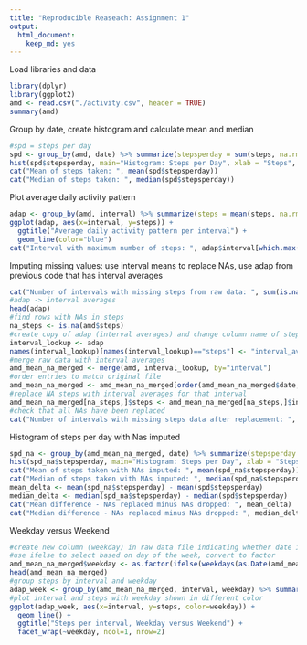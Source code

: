```yaml
---
title: "Reproducible Reaseach: Assignment 1"
output: 
  html_document: 
    keep_md: yes
---
```


Load libraries and data
```r
library(dplyr)
library(ggplot2)
amd <- read.csv("./activity.csv", header = TRUE)
summary(amd)
```

Group by date, create histogram and calculate mean and median
```r
#spd = steps per day
spd <- group_by(amd, date) %>% summarize(stepsperday = sum(steps, na.rm=TRUE)) 
hist(spd$stepsperday, main="Histogram: Steps per Day", xlab = "Steps", ylab = "Frequency", col = "blue")
cat("Mean of steps taken: ", mean(spd$stepsperday))
cat("Median of steps taken: ", median(spd$stepsperday))
```

Plot average daily activity pattern
```r
adap <- group_by(amd, interval) %>% summarize(steps = mean(steps, na.rm=TRUE)) 
ggplot(adap, aes(x=interval, y=steps)) +
  ggtitle("Average daily activity pattern per interval") +
  geom_line(color="blue")
cat("Interval with maximum number of steps: ", adap$interval[which.max(adap$steps)])
```

Imputing missing values: use interval means to replace NAs, use adap from previous code that has interval averages
``` r
cat("Number of intervals with missing steps from raw data: ", sum(is.na(amd$steps)))
#adap -> interval averages 
head(adap)
#find rows with NAs in steps
na_steps <- is.na(amd$steps)
#create copy of adap (interval averages) and change column name of steps to interval_avg to prepare for merge
interval_lookup <- adap
names(interval_lookup)[names(interval_lookup)=="steps"] <- "interval_avg"
#merge raw data with interval averages
amd_mean_na_merged <- merge(amd, interval_lookup, by="interval")
#order entries to match original file
amd_mean_na_merged <- amd_mean_na_merged[order(amd_mean_na_merged$date, amd_mean_na_merged$interval),]
#replace NA steps with interval averages for that interval
amd_mean_na_merged[na_steps,]$steps <- amd_mean_na_merged[na_steps,]$interval_avg
#check that all NAs have been replaced
cat("Number of intervals with missing steps data after replacement: ", sum(is.na(amd_mean_na_merged$steps)))
```

Histogram of steps per day with Nas imputed
```r
spd_na <- group_by(amd_mean_na_merged, date) %>% summarize(stepsperday = sum(steps, na.rm=TRUE)) 
hist(spd_na$stepsperday, main="Histogram: Steps per Day", xlab = "Steps", ylab = "Frequency", col = "blue")
cat("Mean of steps taken with NAs imputed: ", mean(spd_na$stepsperday))
cat("Median of steps taken with NAs imputed: ", median(spd_na$stepsperday))
mean_delta <- mean(spd_na$stepsperday) - mean(spd$stepsperday)
median_delta <- median(spd_na$stepsperday) - median(spd$stepsperday)
cat("Mean difference - NAs replaced minus NAs dropped: ", mean_delta)
cat("Median difference - NAs replaced minus NAs dropped: ", median_delta)
```

Weekday versus Weekend
```r
#create new column (weekday) in raw data file indicating whether date is a weekday or weekend
#use ifelse to select based on day of the week, convert to factor
amd_mean_na_merged$weekday <- as.factor(ifelse(weekdays(as.Date(amd_mean_na_merged$date)) %in% c("Monday", "Tuesday", "Wednesday", "Thursday", "Friday"), "Weekday", "Weekend"))
head(amd_mean_na_merged)
#group steps by interval and weekday
adap_week <- group_by(amd_mean_na_merged, interval, weekday) %>% summarize(steps = mean(steps))
#plot interval and steps with weekday shown in different color
ggplot(adap_week, aes(x=interval, y=steps, color=weekday)) +
  geom_line() +
  ggtitle("Steps per interval, Weekday versus Weekend") +
  facet_wrap(~weekday, ncol=1, nrow=2)
```

